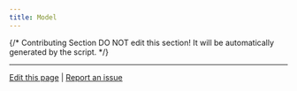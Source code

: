```yaml
---
title: Model
---
```


{/*
Contributing Section
DO NOT edit this section!
It will be automatically generated by the script.
*/}

---

[Edit this page](https://github.com/langgenius/dify-docs/edit/main/en/plugins/schema-definition/model/README.mdx) | [Report an issue](https://github.com/langgenius/dify-docs/issues/new?template=docs.yml)

